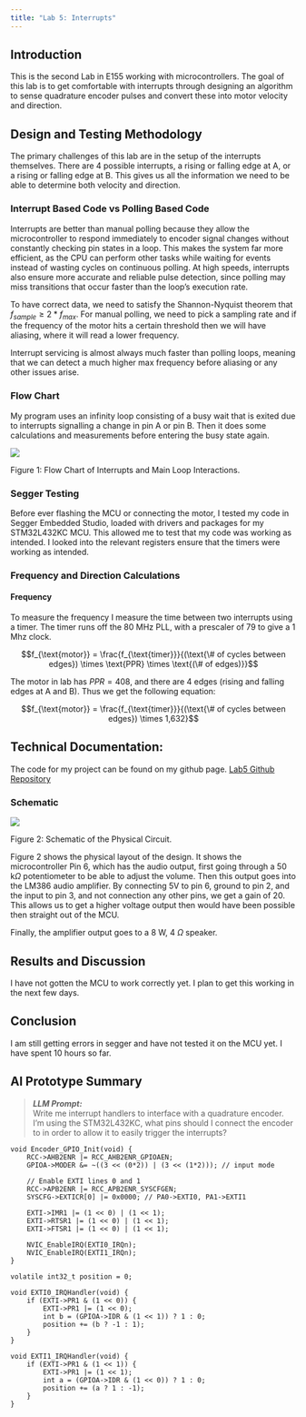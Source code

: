 ```yaml
---
title: "Lab 5: Interrupts"
---
```


## Introduction

This is the second Lab in E155 working with microcontrollers. The goal of this lab is to get comfortable with interrupts through designing an algorithm to sense quadrature encoder pulses and convert these into motor velocity and direction.

## Design and Testing Methodology

The primary challenges of this lab are in the setup of the interrupts themselves. There are 4 possible interrupts, a rising or falling edge at A, or a rising or falling edge at B. This gives us all the information we need to be able to determine both velocity and direction.

### Interrupt Based Code vs Polling Based Code

Interrupts are better than manual polling because they allow the microcontroller to respond immediately to encoder signal changes without constantly checking pin states in a loop. This makes the system far more efficient, as the CPU can perform other tasks while waiting for events instead of wasting cycles on continuous polling. At high speeds, interrupts also ensure more accurate and reliable pulse detection, since polling may miss transitions that occur faster than the loop’s execution rate. 

To have correct data, we need to satisfy the Shannon-Nyquist theorem that $f_{sample} \geq 2 * f_{max}$. For manual polling, we need to pick a sampling rate and if the frequency of the motor hits a certain threshold then we will have aliasing, where it will read a lower frequency.

Interrupt servicing is almost always much faster than polling loops, meaning that we can detect a much higher max frequency before aliasing or any other issues arise.

### Flow Chart

My program uses an infinity loop consisting of a busy wait that is exited due to interrupts signalling a change in pin A or pin B. Then it does some calculations and measurements before entering the busy state again.

![](images/flow_chart.png)

<figcaption> Figure 1: Flow Chart of Interrupts and Main Loop Interactions.</figcaption>

### Segger Testing

Before ever flashing the MCU or connecting the motor, I tested my code in Segger Embedded Studio, loaded with drivers and packages for my STM32L432KC MCU. This allowed me to test that my code was working as intended. I looked into the relevant registers ensure that the timers were working as intended.

### Frequency and Direction Calculations

#### Frequency

To measure the frequency I measure the time between two interrupts using a timer. The timer runs off the 80 MHz PLL, with a prescaler of 79 to give a 1 Mhz clock.

$$f_{\text{motor}} = \frac{f_{\text{timer}}}{(\text{\# of cycles between edges}) \times \text{PPR} \times \text{(\# of edges)}}$$

The motor in lab has $PPR = 408$, and there are 4 edges (rising and falling edges at A and B). Thus we get the following equation: 

$$f_{\text{motor}} = \frac{f_{\text{timer}}}{(\text{\# of cycles between edges}) \times 1,632}$$

## Technical Documentation:

The code for my project can be found on my github page. [Lab5 Github Repository](https://github.com/eoinoconnell04/E155-Lab5)

### Schematic

![](images/schematic.png)

<figcaption> Figure 2: Schematic of the Physical Circuit.</figcaption>

Figure 2 shows the physical layout of the design. It shows the microcontroller Pin 6, which has the audio output, first going through a 50 k$\Omega$ potentiometer to be able to adjust the volume. Then this output goes into the LM386 audio amplifier. By connecting 5V to pin 6, ground to pin 2, and the input to pin 3, and not connection any other pins, we get a gain of 20. This allows us to get a higher voltage output then would have been possible then straight out of the MCU.

Finally, the amplifier output goes to a 8 W, 4 $\Omega$ speaker.

## Results and Discussion

<!-- I accomplished all of the perscribed tasks: The microcontroller correctly measures the velocity and direction of the motor.
-->

I have not gotten the MCU to work correctly yet. I plan to get this working in the next few days.

## Conclusion

I am still getting errors in segger and have not tested it on the MCU yet. I have spent 10 hours so far.

<!--

Lab 5 was moderately difficult for this class, due to it being the first MCU lab. I spent around 15 hours in total working on this lab, with a lot of time going through the interrupts tutorial and device datasheets.

The lab was succesfull as I was able to get everything to work as intended.

-->

## AI Prototype Summary

> **_LLM Prompt:_**  
Write me interrupt handlers to interface with a quadrature encoder. I’m using the STM32L432KC, what pins should I connect the encoder to in order to allow it to easily trigger the interrupts?

```
void Encoder_GPIO_Init(void) {
    RCC->AHB2ENR |= RCC_AHB2ENR_GPIOAEN;
    GPIOA->MODER &= ~((3 << (0*2)) | (3 << (1*2))); // input mode

    // Enable EXTI lines 0 and 1
    RCC->APB2ENR |= RCC_APB2ENR_SYSCFGEN;
    SYSCFG->EXTICR[0] |= 0x0000; // PA0->EXTI0, PA1->EXTI1

    EXTI->IMR1 |= (1 << 0) | (1 << 1);
    EXTI->RTSR1 |= (1 << 0) | (1 << 1);
    EXTI->FTSR1 |= (1 << 0) | (1 << 1);

    NVIC_EnableIRQ(EXTI0_IRQn);
    NVIC_EnableIRQ(EXTI1_IRQn);
}

volatile int32_t position = 0;

void EXTI0_IRQHandler(void) {
    if (EXTI->PR1 & (1 << 0)) {
        EXTI->PR1 |= (1 << 0);
        int b = (GPIOA->IDR & (1 << 1)) ? 1 : 0;
        position += (b ? -1 : 1);
    }
}

void EXTI1_IRQHandler(void) {
    if (EXTI->PR1 & (1 << 1)) {
        EXTI->PR1 |= (1 << 1);
        int a = (GPIOA->IDR & (1 << 0)) ? 1 : 0;
        position += (a ? 1 : -1);
    }
}
```